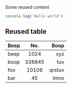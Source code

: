 Some reused content

```ts
console.log('Hello world')
```

## Reused table

| Beep |  No.   |   Boop |
| :--- | :----: | -----: |
| beep |  1024  |    xyz |
| boop | 338845 |    tuv |
| foo  | 10106  | qrstuv |
| bar  |   45   |   lmno |
